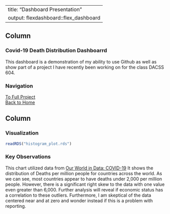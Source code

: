 
---
title: "Dashboard Presentation"
output: flexdashboard::flex_dashboard
---

Column {.sidebar}
-------------------------------------

### Covid-19 Death Distribution Dashboarrd

This dashboard is a demonstration of my ability to use Github as well as show
part of a project I have recently been working on for the class DACSS 604.

### Navigation

[To Full Project](https://cbunker8.github.io/Covid-Analysis/)<br>
[Back to Home](https://cbunker8.github.io/ProfessionalProfile/)

Column
-------------------------------------

### Visualization

```r
readRDS("histogram_plot.rds")
```

### Key Observations

This chart utilized data from 
[Our World in Data: COVID-19](https://ourworldindata.org/coronavirus)
It shows the distribution of Deaths per million people for countries across
the world. As we can see, most countries appear to have deaths under
2,000 per million people. However, there is a significant right skew to the data
with one value even greater than 6,000. Further analysis will reveal if economic
status has a correlation to these outliers. Furthermore, I am skeptical of the 
data centered near and at zero and wonder instead if this is a problem with
reporting.


